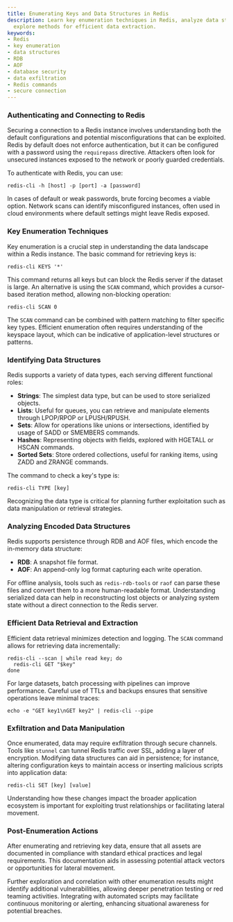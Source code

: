 ```yaml
---
title: Enumerating Keys and Data Structures in Redis
description: Learn key enumeration techniques in Redis, analyze data structures, and
  explore methods for efficient data extraction.
keywords:
- Redis
- key enumeration
- data structures
- RDB
- AOF
- database security
- data exfiltration
- Redis commands
- secure connection
---
```


### Authenticating and Connecting to Redis

Securing a connection to a Redis instance involves understanding both the default configurations and potential misconfigurations that can be exploited. Redis by default does not enforce authentication, but it can be configured with a password using the `requirepass` directive. Attackers often look for unsecured instances exposed to the network or poorly guarded credentials.

To authenticate with Redis, you can use:

```shell
redis-cli -h [host] -p [port] -a [password]
```

In cases of default or weak passwords, brute forcing becomes a viable option. Network scans can identify misconfigured instances, often used in cloud environments where default settings might leave Redis exposed.

### Key Enumeration Techniques

Key enumeration is a crucial step in understanding the data landscape within a Redis instance. The basic command for retrieving keys is:

```shell
redis-cli KEYS '*'
```

This command returns all keys but can block the Redis server if the dataset is large. An alternative is using the `SCAN` command, which provides a cursor-based iteration method, allowing non-blocking operation:

```shell
redis-cli SCAN 0
```

The `SCAN` command can be combined with pattern matching to filter specific key types. Efficient enumeration often requires understanding of the keyspace layout, which can be indicative of application-level structures or patterns.

### Identifying Data Structures

Redis supports a variety of data types, each serving different functional roles:

- **Strings**: The simplest data type, but can be used to store serialized objects.
- **Lists**: Useful for queues, you can retrieve and manipulate elements through LPOP/RPOP or LPUSH/RPUSH.
- **Sets**: Allow for operations like unions or intersections, identified by usage of SADD or SMEMBERS commands.
- **Hashes**: Representing objects with fields, explored with HGETALL or HSCAN commands.
- **Sorted Sets**: Store ordered collections, useful for ranking items, using ZADD and ZRANGE commands.

The command to check a key's type is:

```shell
redis-cli TYPE [key]
```

Recognizing the data type is critical for planning further exploitation such as data manipulation or retrieval strategies.

### Analyzing Encoded Data Structures

Redis supports persistence through RDB and AOF files, which encode the in-memory data structure:

- **RDB**: A snapshot file format.
- **AOF**: An append-only log format capturing each write operation.

For offline analysis, tools such as `redis-rdb-tools` or `raof` can parse these files and convert them to a more human-readable format. Understanding serialized data can help in reconstructing lost objects or analyzing system state without a direct connection to the Redis server.

### Efficient Data Retrieval and Extraction

Efficient data retrieval minimizes detection and logging. The `SCAN` command allows for retrieving data incrementally:

```shell
redis-cli --scan | while read key; do
  redis-cli GET "$key"
done
```

For large datasets, batch processing with pipelines can improve performance. Careful use of TTLs and backups ensures that sensitive operations leave minimal traces:

```shell
echo -e "GET key1\nGET key2" | redis-cli --pipe
```

### Exfiltration and Data Manipulation

Once enumerated, data may require exfiltration through secure channels. Tools like `stunnel` can tunnel Redis traffic over SSL, adding a layer of encryption. Modifying data structures can aid in persistence; for instance, altering configuration keys to maintain access or inserting malicious scripts into application data:

```shell
redis-cli SET [key] [value]
```

Understanding how these changes impact the broader application ecosystem is important for exploiting trust relationships or facilitating lateral movement.

### Post-Enumeration Actions

After enumerating and retrieving key data, ensure that all assets are documented in compliance with standard ethical practices and legal requirements. This documentation aids in assessing potential attack vectors or opportunities for lateral movement.

Further exploration and correlation with other enumeration results might identify additional vulnerabilities, allowing deeper penetration testing or red teaming activities. Integrating with automated scripts may facilitate continuous monitoring or alerting, enhancing situational awareness for potential breaches.